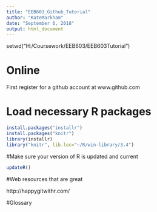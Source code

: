 ```yaml
---
title: "EEB603_Github_Tutorial"
author: "KateMarkham"
date: "September 6, 2018"
output: html_document
---
```

setwd("H:/Coursework/EEB603/EEB603Tutorial")

# Online

First register for a github account at www.github.com

# Load necessary R packages
```r
install.packages("installr")
install.packages("knitr")
library(installr)
library("knitr", lib.loc="~/R/win-library/3.4")
```

#Make sure your version of R is updated and current

```r
updateR()
```

#Web resources that are great

http://happygitwithr.com/ 


#Glossary
